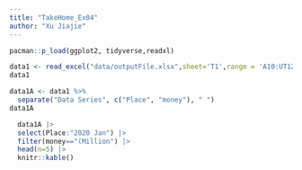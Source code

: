 ```yaml
---
title: "TakeHome_Ex04"
author: "Xu Jiajie"
---
```


```r
pacman::p_load(ggplot2, tidyverse,readxl)
```

```r
data1 <- read_excel("data/outputFile.xlsx",sheet='T1',range = 'A10:UT129')
data1
```

```r
data1A <- data1 %>% 
  separate("Data Series", c("Place", "money"), " ")
data1A
```

```r
  data1A |>
  select(Place:"2020 Jan") |>
  filter(money=="(Million") |>
  head(n=5) |>
  knitr::kable()
```
